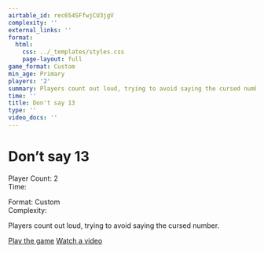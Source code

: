 ```yaml
---
airtable_id: rec654SFfwjCU3jgV
complexity: ''
external_links: ''
format:
  html:
    css: ../_templates/styles.css
    page-layout: full
game_format: Custom
min_age: Primary
players: '2'
summary: Players count out loud, trying to avoid saying the cursed number.
time: ''
title: Don't say 13
type: ''
video_docs: ''
---
```


# Don't say 13

:::{.game-info-box}
:::{.game-stats}
:::{.left-stats}
Player Count: 2  
Time: 
:::
:::{.right-stats}
Format: Custom  
Complexity: 
:::
:::
:::

Players count out loud, trying to avoid saying the cursed number.

:::{.game-actions}
<a href="#" class="btn btn-play"><i class="fa fa-gamepad"></i> Play the game</a>
<a href="#" class="btn btn-watch"><i class="fa fa-video"></i> Watch a video</a>
:::